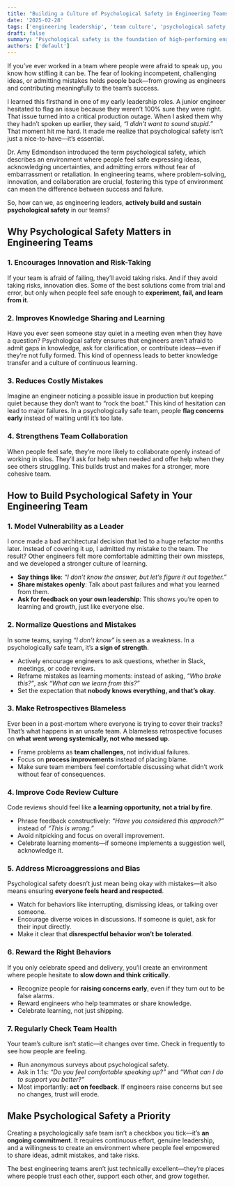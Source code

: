 ```yaml
---
title: "Building a Culture of Psychological Safety in Engineering Teams"
date: '2025-02-28'
tags: ['engineering leadership', 'team culture', 'psychological safety', 'software teams']
draft: false
summary: "Psychological safety is the foundation of high-performing engineering teams. Learn how to foster an environment where engineers feel safe to share ideas, admit mistakes, and collaborate without fear."
authors: ['default']
---
```


If you’ve ever worked in a team where people were afraid to speak up, you know how stifling it can be. The fear of looking incompetent, challenging ideas, or admitting mistakes holds people back—from growing as engineers and contributing meaningfully to the team’s success.

I learned this firsthand in one of my early leadership roles. A junior engineer hesitated to flag an issue because they weren’t 100% sure they were right. That issue turned into a critical production outage. When I asked them why they hadn’t spoken up earlier, they said, *“I didn’t want to sound stupid.”* That moment hit me hard. It made me realize that psychological safety isn’t just a nice-to-have—it’s essential.

Dr. Amy Edmondson introduced the term psychological safety, which describes an environment where people feel safe expressing ideas, acknowledging uncertainties, and admitting errors without fear of embarrassment or retaliation. In engineering teams, where problem-solving, innovation, and collaboration are crucial, fostering this type of environment can mean the difference between success and failure.

So, how can we, as engineering leaders, **actively build and sustain psychological safety** in our teams?

## Why Psychological Safety Matters in Engineering Teams

### 1. **Encourages Innovation and Risk-Taking**
If your team is afraid of failing, they’ll avoid taking risks. And if they avoid taking risks, innovation dies. Some of the best solutions come from trial and error, but only when people feel safe enough to **experiment, fail, and learn from it**.

### 2. **Improves Knowledge Sharing and Learning**
Have you ever seen someone stay quiet in a meeting even when they have a question? Psychological safety ensures that engineers aren’t afraid to admit gaps in knowledge, ask for clarification, or contribute ideas—even if they’re not fully formed. This kind of openness leads to better knowledge transfer and a culture of continuous learning.

### 3. **Reduces Costly Mistakes**
Imagine an engineer noticing a possible issue in production but keeping quiet because they don’t want to “rock the boat.” This kind of hesitation can lead to major failures. In a psychologically safe team, people **flag concerns early** instead of waiting until it’s too late.

### 4. **Strengthens Team Collaboration**
When people feel safe, they’re more likely to collaborate openly instead of working in silos. They’ll ask for help when needed and offer help when they see others struggling. This builds trust and makes for a stronger, more cohesive team.

## How to Build Psychological Safety in Your Engineering Team

### **1. Model Vulnerability as a Leader**
I once made a bad architectural decision that led to a huge refactor months later. Instead of covering it up, I admitted my mistake to the team. The result? Other engineers felt more comfortable admitting their own missteps, and we developed a stronger culture of learning.

- **Say things like**: *“I don’t know the answer, but let’s figure it out together.”*
- **Share mistakes openly**: Talk about past failures and what you learned from them.
- **Ask for feedback on your own leadership**: This shows you’re open to learning and growth, just like everyone else.

### **2. Normalize Questions and Mistakes**
In some teams, saying *“I don’t know”* is seen as a weakness. In a psychologically safe team, it’s **a sign of strength**.

- Actively encourage engineers to ask questions, whether in Slack, meetings, or code reviews.
- Reframe mistakes as learning moments: instead of asking, *“Who broke this?”*, ask *“What can we learn from this?”*
- Set the expectation that **nobody knows everything, and that’s okay**.

### **3. Make Retrospectives Blameless**
Ever been in a post-mortem where everyone is trying to cover their tracks? That’s what happens in an unsafe team. A blameless retrospective focuses on **what went wrong systemically, not who messed up**.

- Frame problems as **team challenges**, not individual failures.
- Focus on **process improvements** instead of placing blame.
- Make sure team members feel comfortable discussing what didn’t work without fear of consequences.

### **4. Improve Code Review Culture**
Code reviews should feel like **a learning opportunity, not a trial by fire**.

- Phrase feedback constructively: *“Have you considered this approach?”* instead of *“This is wrong.”*
- Avoid nitpicking and focus on overall improvement.
- Celebrate learning moments—if someone implements a suggestion well, acknowledge it.

### **5. Address Microaggressions and Bias**
Psychological safety doesn’t just mean being okay with mistakes—it also means ensuring **everyone feels heard and respected**.

- Watch for behaviors like interrupting, dismissing ideas, or talking over someone.
- Encourage diverse voices in discussions. If someone is quiet, ask for their input directly.
- Make it clear that **disrespectful behavior won’t be tolerated**.

### **6. Reward the Right Behaviors**
If you only celebrate speed and delivery, you’ll create an environment where people hesitate to **slow down and think critically**.

- Recognize people for **raising concerns early**, even if they turn out to be false alarms.
- Reward engineers who help teammates or share knowledge.
- Celebrate learning, not just shipping.

### **7. Regularly Check Team Health**
Your team’s culture isn’t static—it changes over time. Check in frequently to see how people are feeling.

- Run anonymous surveys about psychological safety.
- Ask in 1:1s: *“Do you feel comfortable speaking up?”* and *“What can I do to support you better?”*
- Most importantly: **act on feedback**. If engineers raise concerns but see no changes, trust will erode.

## Make Psychological Safety a Priority

Creating a psychologically safe team isn’t a checkbox you tick—it’s **an ongoing commitment**. It requires continuous effort, genuine leadership, and a willingness to create an environment where people feel empowered to share ideas, admit mistakes, and take risks.

The best engineering teams aren’t just technically excellent—they’re places where people trust each other, support each other, and grow together.

